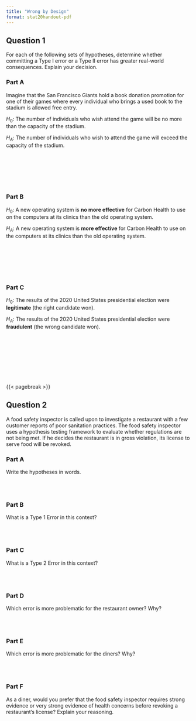```yaml
---
title: "Wrong by Design"
format: stat20handout-pdf
---
```


## Question 1

For each of the following sets of hypotheses, determine whether committing a Type I error or a Type II error has greater real-world consequences. Explain your decision.

### Part A

Imagine that the San Francisco Giants hold a book donation promotion for one of their games where every individual who brings a used book to the stadium is allowed free entry. 

$H_0$: The number of individuals who wish attend the game will be no more than the capacity of the stadium.

$H_A$: The number of individuals who wish to attend the game will exceed the capacity of the stadium.

\
\
\
\
\

### Part B

$H_0$: A new operating system is **no more effective** for Carbon Health to use on the computers at its clinics than the old operating system.

$H_A$: A new operating system is **more effective** for Carbon Health to use on the computers at its clinics than the old operating system.

\
\
\
\
\

### Part C

$H_0$: The results of the 2020 United States presidential election were **legitimate** (the right candidate won).

$H_A$: The results of the 2020 United States presidential election were **fraudulent** (the wrong candidate won).

\
\
\
\
\
\
\


{{< pagebreak >}}

## Question 2

A food safety inspector is called upon to investigate a restaurant with a few customer reports of poor sanitation practices. The food safety inspector uses a hypothesis testing framework to evaluate whether regulations are not being met. If he decides the restaurant is in gross violation, its license to serve food will be revoked.

### Part A
Write the hypotheses in words.

\
\

### Part B
What is a Type 1 Error in this context?

\
\

### Part C
What is a Type 2 Error in this context?

\
\

### Part D
Which error is more problematic for the restaurant owner? Why?

\
\

### Part E
Which error is more problematic for the diners? Why?

\
\

### Part F
As a diner, would you prefer that the food safety inspector requires strong evidence or very strong evidence of health concerns before revoking a restaurant’s license? Explain your reasoning.